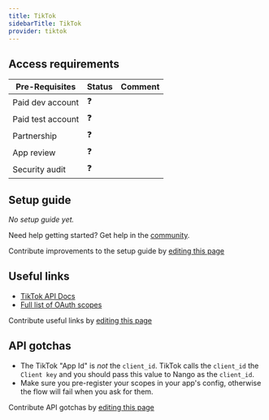 ```yaml
---
title: TikTok
sidebarTitle: TikTok
provider: tiktok
---
```



<Overview />
<PreBuiltTooling provider={providers[pageMetadata.provider]} />
<PreBuiltUseCases />

## Access requirements
| Pre-Requisites | Status | Comment|
| - | - | - |
| Paid dev account | ❓ |  |
| Paid test account | ❓ |  |
| Partnership | ❓ | |
| App review | ❓ |  |
| Security audit | ❓ | |


## Setup guide

_No setup guide yet._

<Tip>Need help getting started? Get help in the [community](https://nango.dev/slack).</Tip>

<Note>Contribute improvements to the setup guide by [editing this page](https://github.com/nangohq/nango/tree/master/docs-v2/integrations/all/insightly.mdx)</Note>


## Useful links

-   [TikTok API Docs](https://developers.tiktok.com/doc/overview/)
-   [Full list of OAuth scopes](https://developers.tiktok.com/doc/tiktok-api-scopes/)

<Note>Contribute useful links by [editing this page](https://github.com/nangohq/nango/tree/master/docs-v2/integrations/all/insightly.mdx)</Note>

## API gotchas

-   The TikTok "App Id" is _not_ the `client_id`. TikTok calls the `client_id` the `Client key` and you should pass this value to Nango as the `client_id`.
-   Make sure you pre-register your scopes in your app's config, otherwise the flow will fail when you ask for them.

<Note>Contribute API gotchas by [editing this page](https://github.com/nangohq/nango/tree/master/docs-v2/integrations/all/tiktok.mdx)</Note>
